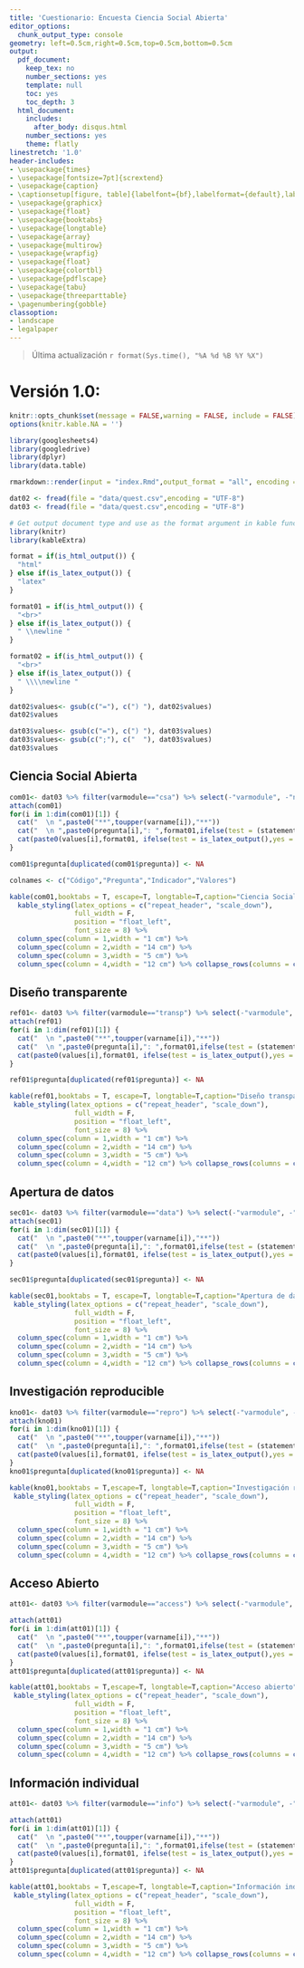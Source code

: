 ```yaml
---
title: 'Cuestionario: Encuesta Ciencia Social Abierta'
editor_options:
  chunk_output_type: console
geometry: left=0.5cm,right=0.5cm,top=0.5cm,bottom=0.5cm
output:
  pdf_document:
    keep_tex: no
    number_sections: yes
    template: null
    toc: yes
    toc_depth: 3  
  html_document:
    includes:
      after_body: disqus.html
    number_sections: yes
    theme: flatly
linestretch: '1.0'
header-includes:
- \usepackage{times}
- \usepackage[fontsize=7pt]{scrextend}
- \usepackage{caption}
- \captionsetup[figure, table]{labelfont={bf},labelformat={default},labelsep=period}
- \usepackage{graphicx}
- \usepackage{float}
- \usepackage{booktabs}
- \usepackage{longtable}
- \usepackage{array}
- \usepackage{multirow}
- \usepackage{wrapfig}
- \usepackage{float}
- \usepackage{colortbl}
- \usepackage{pdflscape}
- \usepackage{tabu}
- \usepackage{threeparttable}
- \pagenumbering{gobble}
classoption:
- landscape
- legalpaper
---
```


> Última actualización `r format(Sys.time(), "%A %d %B %Y %X")`

\pagebreak

# Versión 1.0: {.tabset}


<!-- [googlesheets](https://cran.r-project.org/web/packages/googlesheets/vignettes/basic-usage.html) -->

<!-- [vignette](https://cran.r-project.org/web/packages/googlesheets/vignettes/basic-usage.html#authorization-using-oauth2) -->

```r
knitr::opts_chunk$set(message = FALSE,warning = FALSE, include = FALSE)
options(knitr.kable.NA = '')
```


```r
library(googlesheets4)
library(googledrive)
library(dplyr)
library(data.table)
```


```r
rmarkdown::render(input = "index.Rmd",output_format = "all", encoding = "UTF-8");system2("open","index.pdf") 
```

```r
dat02 <- fread(file = "data/quest.csv",encoding = "UTF-8")
dat03 <- fread(file = "data/quest.csv",encoding = "UTF-8")
```

```r
# Get output document type and use as the format argument in kable function
library(knitr)
library(kableExtra)

format = if(is_html_output()) {
  "html"
} else if(is_latex_output()) {
  "latex"
}

format01 = if(is_html_output()) {
  "<br>"
} else if(is_latex_output()) {
  " \\newline "
}

format02 = if(is_html_output()) {
  "<br>"
} else if(is_latex_output()) {
  " \\\\newline "
}
```

```r
dat02$values<- gsub(c("="), c(") "), dat02$values)
dat02$values

dat03$values<- gsub(c("="), c(") "), dat03$values)
dat03$values<- gsub(c(";"), c("  "), dat03$values)
dat03$values
```

## Ciencia Social Abierta {.tabset}

```r
com01<- dat03 %>% filter(varmodule=="csa") %>% select(-"varmodule", -"n")
attach(com01)
for(i in 1:dim(com01)[1]) {
  cat("  \n ",paste0("**",toupper(varname[i]),"**"))
  cat("  \n ",paste0(pregunta[i],": ",format01,ifelse(test = (statement[i]==""),yes = "",no = paste0("_**",statement[i],"**_",format01))))
  cat(paste0(values[i],format01, ifelse(test = is_latex_output(),yes = format01,no = "")))
}

com01$pregunta[duplicated(com01$pregunta)] <- NA
```

```r
colnames <- c("Código","Pregunta","Indicador","Valores")
```


```r
kable(com01,booktabs = T, escape=T, longtable=T,caption="Ciencia Social Abierta", format =format,col.names = colnames) %>% 
  kable_styling(latex_options = c("repeat_header", "scale_down"),
                full_width = F,
                position = "float_left",
                font_size = 8) %>%
  column_spec(column = 1,width = "1 cm") %>%
  column_spec(column = 2,width = "14 cm") %>%
  column_spec(column = 3,width = "5 cm") %>%
  column_spec(column = 4,width = "12 cm") %>% collapse_rows(columns = c(2),valign = "middle",latex_hline = "major")
```

\pagebreak
## Diseño transparente {.tabset}

```r
ref01<- dat03 %>% filter(varmodule=="transp") %>% select(-"varmodule", -"n")
attach(ref01)
for(i in 1:dim(ref01)[1]) {
  cat("  \n ",paste0("**",toupper(varname[i]),"**"))
  cat("  \n ",paste0(pregunta[i],": ",format01,ifelse(test = (statement[i]==""),yes = "",no = paste0("_**",statement[i],"**_",format01))))
  cat(paste0(values[i],format01, ifelse(test = is_latex_output(),yes = format01,no = "")))
}

ref01$pregunta[duplicated(ref01$pregunta)] <- NA
```


```r
kable(ref01,booktabs = T, escape=T, longtable=T,caption="Diseño transparente", format =format,col.names = colnames) %>% 
 kable_styling(latex_options = c("repeat_header", "scale_down"),
                full_width = F,
                position = "float_left",
                font_size = 8) %>%
  column_spec(column = 1,width = "1 cm") %>%
  column_spec(column = 2,width = "14 cm") %>%
  column_spec(column = 3,width = "5 cm") %>%
  column_spec(column = 4,width = "12 cm") %>% collapse_rows(columns = c(2),valign = "middle",latex_hline = "major") 
```

\pagebreak
## Apertura de datos {.tabset}

```r
sec01<- dat03 %>% filter(varmodule=="data") %>% select(-"varmodule", -"n")
attach(sec01)
for(i in 1:dim(sec01)[1]) {
  cat("  \n ",paste0("**",toupper(varname[i]),"**"))
  cat("  \n ",paste0(pregunta[i],": ",format01,ifelse(test = (statement[i]==""),yes = "",no = paste0("_**",statement[i],"**_",format01))))
  cat(paste0(values[i],format01, ifelse(test = is_latex_output(),yes = format01,no = "")))
}

sec01$pregunta[duplicated(sec01$pregunta)] <- NA
```

```r
kable(sec01,booktabs = T, escape=T, longtable=T,caption="Apertura de datos", format =format,col.names = colnames) %>% 
 kable_styling(latex_options = c("repeat_header", "scale_down"),
                full_width = F,
                position = "float_left",
                font_size = 8) %>%
  column_spec(column = 1,width = "1 cm") %>%
  column_spec(column = 2,width = "14 cm") %>%
  column_spec(column = 3,width = "5 cm") %>%
  column_spec(column = 4,width = "12 cm") %>% collapse_rows(columns = c(2),valign = "middle",latex_hline = "major")
```

\pagebreak
## Investigación reproducible {.tabset}

```r
kno01<- dat03 %>% filter(varmodule=="repro") %>% select(-"varmodule", -"n")
attach(kno01)
for(i in 1:dim(kno01)[1]) {
  cat("  \n ",paste0("**",toupper(varname[i]),"**"))
  cat("  \n ",paste0(pregunta[i],": ",format01,ifelse(test = (statement[i]==""),yes = "",no = paste0("_**",statement[i],"**_",format01))))
  cat(paste0(values[i],format01, ifelse(test = is_latex_output(),yes = format01,no = "")))
}
kno01$pregunta[duplicated(kno01$pregunta)] <- NA
```

```r
kable(kno01,booktabs = T,escape=T, longtable=T,caption="Investigación reproducible", format =format,col.names = colnames) %>% 
 kable_styling(latex_options = c("repeat_header", "scale_down"),
                full_width = F,
                position = "float_left",
                font_size = 8) %>%
  column_spec(column = 1,width = "1 cm") %>%
  column_spec(column = 2,width = "14 cm") %>%
  column_spec(column = 3,width = "5 cm") %>%
  column_spec(column = 4,width = "12 cm") %>% collapse_rows(columns = c(2),valign = "middle")
```

\pagebreak

## Acceso Abierto {.tabset}

```r
att01<- dat03 %>% filter(varmodule=="access") %>% select(-"varmodule", -"n")

attach(att01)
for(i in 1:dim(att01)[1]) {
  cat("  \n ",paste0("**",toupper(varname[i]),"**"))
  cat("  \n ",paste0(pregunta[i],": ",format01,ifelse(test = (statement[i]==""),yes = "",no = paste0("_**",statement[i],"**_",format01))))
  cat(paste0(values[i],format01, ifelse(test = is_latex_output(),yes = format01,no = "")))
}
att01$pregunta[duplicated(att01$pregunta)] <- NA
```

```r
kable(att01,booktabs = T,escape=T, longtable=T,caption="Acceso abierto", format =format,col.names = colnames) %>% 
 kable_styling(latex_options = c("repeat_header", "scale_down"),
                full_width = F,
                position = "float_left",
                font_size = 8) %>%
  column_spec(column = 1,width = "1 cm") %>%
  column_spec(column = 2,width = "14 cm") %>%
  column_spec(column = 3,width = "5 cm") %>%
  column_spec(column = 4,width = "12 cm") %>% collapse_rows(columns = c(2),valign = "middle",latex_hline = "major")
```

\pagebreak
## Información individual {.tabset}

```r
att01<- dat03 %>% filter(varmodule=="info") %>% select(-"varmodule", -"n")

attach(att01)
for(i in 1:dim(att01)[1]) {
  cat("  \n ",paste0("**",toupper(varname[i]),"**"))
  cat("  \n ",paste0(pregunta[i],": ",format01,ifelse(test = (statement[i]==""),yes = "",no = paste0("_**",statement[i],"**_",format01))))
  cat(paste0(values[i],format01, ifelse(test = is_latex_output(),yes = format01,no = "")))
}
att01$pregunta[duplicated(att01$pregunta)] <- NA
```

```r
kable(att01,booktabs = T,escape=T, longtable=T,caption="Información individual", format =format,col.names = colnames) %>% 
 kable_styling(latex_options = c("repeat_header", "scale_down"),
                full_width = F,
                position = "float_left",
                font_size = 8) %>%
  column_spec(column = 1,width = "1 cm") %>%
  column_spec(column = 2,width = "14 cm") %>%
  column_spec(column = 3,width = "5 cm") %>%
  column_spec(column = 4,width = "12 cm") %>% collapse_rows(columns = c(2),valign = "middle",latex_hline = "major")
```
